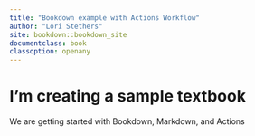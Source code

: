 ```yaml
---
title: "Bookdown example with Actions Workflow"
author: "Lori Stethers"
site: bookdown::bookdown_site
documentclass: book
classoption: openany
---
```


# I'm creating a sample textbook

We are getting started with Bookdown, Markdown, and Actions
